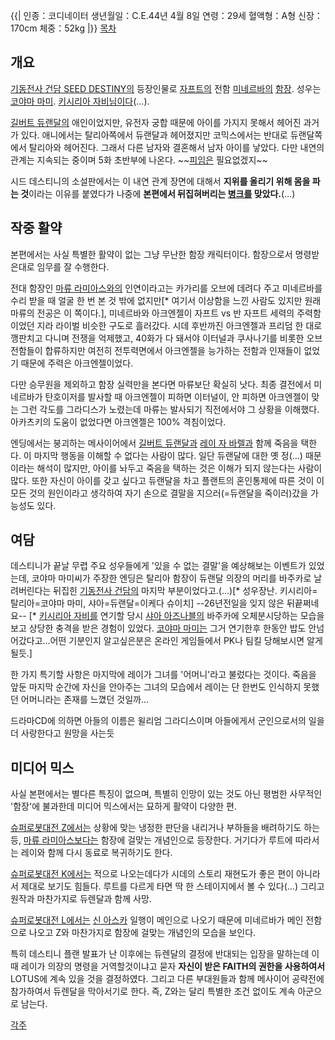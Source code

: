{{|
인종：코디네이터 
생년월일：C.E.44년 4월 8일
연령：29세 
혈액형：A형 
신장：170cm 
체중：52kg
|}}
[[목차]]
== 개요 ==
[[기동전사 건담 SEED DESTINY]]의 등장인물로 [[자프트]]의 전함 [[미네르바]]의 [[함장]]. 성우는 [[코야마 마미]]. [[키시리아 자비]]님이다(…).

[[길버트 듀랜달]]의 애인이었지만, 유전자 궁합 때문에 아이를 가지지 못해서 헤어진 과거가 있다. 애니에서는 탈리아쪽에서 듀랜달과 헤어졌지만 코믹스에서는 반대로 듀랜달쪽에서 탈리아와 헤어진다. 그래서 다른 남자와 결혼해서 남자 아이를 낳았다. 다만 내연의 관계는 지속되는 중이며 5화 초반부에 나온다. ~~[[피임]]은 필요없겠지~~

시드 데스티니의 소설판에서는 이 내연 관계 장면에 대해서 '''지위를 올리기 위해 몸을 파는 것'''이라는 이유를 붙였다가 나중에 '''본편에서 뒤집혀버리는 [[병크]]를 맞았다.'''(…)

== 작중 활약 ==
본편에서는 사실 특별한 활약이 없는 그냥 무난한 함장 캐릭터이다. 함장으로서 명령받은대로 임무를 잘 수행한다.

전대 함장인 [[마류 라미아스]]와의 인연이라고는 카가리를 오브에 데려다 주고 미네르바를 수리 받을 때 얼굴 한 번 본 것 밖에 없지만[* 여기서 이상함을 느낀 사람도 있지만 원래 마류의 전공은 이 쪽이다.], 미네르바와 아크엔젤이 자프트 vs 반 자프트 세력의 주력함이었던 지라 라이벌 비슷한 구도로 흘러갔다. 시데 후반까진 아크엔젤과 프리덤 한 대로 깽판치고 다니며 전쟁을 억제했고, 40화가 다 돼서야 이터널과 쿠사나기를 비롯한 오브 전함들이 합류하지만 여전히 전투력면에서 아크엔젤을 능가하는 전함과 인재들이 없었기 때문에 주력은 아크엔젤이었다.

다만 승무원을 제외하고 함장 실력만을 본다면 마류보단 확실히 낫다. 최종 결전에서 미네르바가 탄호이저를 발사할 때 아크엔젤이 피하면 이터널이, 안 피하면 아크엔젤이 맞는 그런 각도를 그라디스가 노렸는데 마류는 발사되기 직전에서야 그 상황을 이해했다. 아카츠키의 도움이 없었다면 아크엔젤은 100% 격침이었다. 

엔딩에서는 붕괴하는 메사이어에서 [[길버트 듀랜달]]과 [[레이 자 바렐]]과 함께 죽음을 택한다. 이 마지막 행동을 이해할 수 없다는 사람이 많다. 일단 듀랜달에 대한 옛 정(…) 때문이라는 해석이 많지만, 아이를 놔두고 죽음을 택하는 것은 이해가 되지 않는다는 사람이 많다. 또한 자신이 아이를 갖고 싶다고 듀랜달을 차고 플랜트의 혼인통제에 따른 것이 이 모든 것의 원인이라고 생각하여 자기 손으로 결말을 지으러(=듀랜달을 죽이러)갔을 가능성도 있다.

== 여담 ==
데스티니가 끝날 무렵 주요 성우들에게 '있을 수 없는 결말'을 예상해보는 이벤트가 있었는데, 코야마 마미씨가 주장한 엔딩은 탈리아 함장이 듀랜달 의장의 머리를 바주카로 날려버린다는 뒤집힌 [[기동전사 건담]]의 마지막 부분이었다고.(…)[* 성우장난. 키시리아=탈리아=코야마 마미, 샤아=듀랜달=이케다 슈이치] --26년전일을 잊지 않은 뒤끝쩌네요-- [* [[키시리아 자비]]를 연기할 당시 [[샤아 아즈나블]]의 바주카에 오체분시당하는 모습을 보고 상당한 충격을 받은 경험이 있었다. [[코야마 마미]]는 그거 연기한후 한동안 밥도 안넘어갔다고...어떤 기분인지 알고싶은분은 온라인 게임들에서 PK나 팀킬 당해보시면 알게될듯.]

한 가지 특기할 사항은 마지막에 레이가 그녀를 '어머니'라고 불렀다는 것이다. 죽음을 앞둔 마지막 순간에 자신을 안아주는 그녀의 모습에서 레이는 단 한번도 인식하지 못했던 어머니라는 존재를 느꼈던 것일까...

드라마CD에 의하면 아들의 이름은 윌리엄 그라디스이며 아들에게서 군인으로서의 일을 더 사랑한다고 원망을 사는듯

== 미디어 믹스 ==
사실 본편에서는 별다른 특징이 없으며, 특별히 인망이 있는 것도 아닌 평범한 사무적인 '함장'에 불과한데 미디어 믹스에서는 묘하게 활약이 다양한 편.

[[슈퍼로봇대전 Z]]에서는 상황에 맞는 냉정한 판단을 내리거나 부하들을 배려하기도 하는 등, [[마류 라미아스]]보다는 함장에 걸맞는 개념인으로 등장한다. 거기다가 루트에 따라서는 레이와 함께 다시 동료로 복귀하기도 한다.

[[슈퍼로봇대전 K]]에서는 적으로 나오는데다가 시데의 스토리 재현도가 좋은 편이 아니라서 제대로 보기도 힘들다. 루트를 다르게 타면 딱 한 스테이지에서 볼 수 있다(...) 그리고 원작과 마찬가지로 듀렌달과 함께 사망.

[[슈퍼로봇대전 L]]에서는 [[신 아스카]] 일행이 메인으로 나오기 때문에 미네르바가 메인 전함으로 나오고 Z와 마찬가지로 함장에 걸맞는 개념인의 모습을 보인다. 

특히 데스티니 플랜 발표가 난 이후에는 듀렌달의 결정에 반대되는 입장을 말하는데 이때 레이가 의장의 명령을 거역할것이냐고 묻자 '''자신이 받은 FAITH의 권한을 사용하여서''' LOTUS에 계속 있을 것을 결정하였다. 그리고 다른 부대원들과 함께 메사이어 공략전에 참가하여서 듀렌달을 막아서기로 한다. 즉, Z와는 달리 특별한 조건 없이도 계속 아군으로 남는다.

[[각주]]
